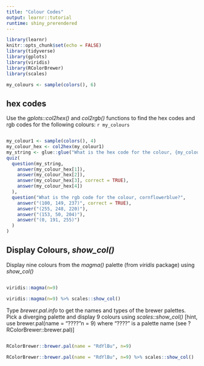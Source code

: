 ```yaml
---
title: "Colour Codes"
output: learnr::tutorial
runtime: shiny_prerendered
---
```


```r
library(learnr)
knitr::opts_chunk$set(echo = FALSE)
library(tidyverse)
library(gplots)
library(viridis)
library(RColorBrewer)
library(scales)
```

```r
my_colours <- sample(colors(), 6)
```

## hex codes

Use the *gplots::col2hex()* and *col2rgb()* functions to find the hex codes and rgb codes for the following colours: `r my_colours`

```r

```

```r
my_colour1 <- sample(colors(), 4)
my_colour_hex <- col2hex(my_colour1)
my_string <- glue::glue("What is the hex code for the colour, {my_colour1[3]}?")
quiz(
  question(my_string,
    answer(my_colour_hex[1]),
    answer(my_colour_hex[2]),
    answer(my_colour_hex[3], correct = TRUE),
    answer(my_colour_hex[4])
  ),
  question("What is the rgb code for the colour, cornflowerblue?",
    answer("(100, 149, 237)", correct = TRUE),
    answer("(255, 248, 220)"),
    answer("(153, 50, 204)"),
    answer("(0, 191, 255)")
  )
)
```


## Display Colours, *show_col()*

Display nine colours from the *magma()* palette (from *viridis* package) using *show_col()*

```r

```

```r
viridis::magma(n=9)
```


```r
viridis::magma(n=9) %>% scales::show_col()
```

Type *brewer.pal.info* to get the names and types of the brewer palettes. Pick a diverging palette and display 9 colours using *scales::show_col()* [hint, use brewer.pal(name = "????"n = 9) where "????" is a palette name (see ?RColorBrewer::brewer.pal)]

```r

```

```r
RColorBrewer::brewer.pal(name = "RdYlBu", n=9)
```


```r
RColorBrewer::brewer.pal(name = "RdYlBu", n=9) %>% scales::show_col()
```
